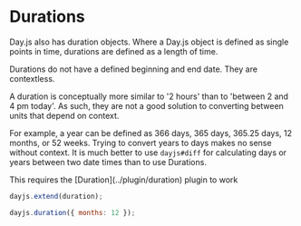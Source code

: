 
# Durations

Day.js also has duration objects. Where a Day.js object is defined as single points in time, durations are defined as a length of time.

Durations do not have a defined beginning and end date. They are contextless.

A duration is conceptually more similar to '2 hours' than to 'between 2 and 4 pm today'. As such, they are not a good solution to converting between units that depend on context.

For example, a year can be defined as 366 days, 365 days, 365.25 days, 12 months, or 52 weeks. Trying to convert years to days makes no sense without context. It is much better to use `dayjs#diff` for calculating days or years between two date times than to use Durations.

<Callout>
  This requires the [Duration](../plugin/duration) plugin to work
</Callout>

```javascript
dayjs.extend(duration);

dayjs.duration({ months: 12 });
```
